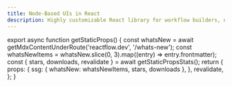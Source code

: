 ```yaml
---
title: Node-Based UIs in React
description: Highly customizable React library for workflow builders, no-code apps, image processing, visualizers, and more
---
```



export async function getStaticProps() {
  const whatsNew = await getMdxContentUnderRoute('reactflow.dev', '/whats-new');
  const whatsNewItems = whatsNew.slice(0, 3).map((entry) => entry.frontmatter);
  const { stars, downloads, revalidate } = await getStaticPropsStats();
  return {
    props: {
      ssg: { whatsNew: whatsNewItems, stars, downloads },
    },
    revalidate,
  };
}

